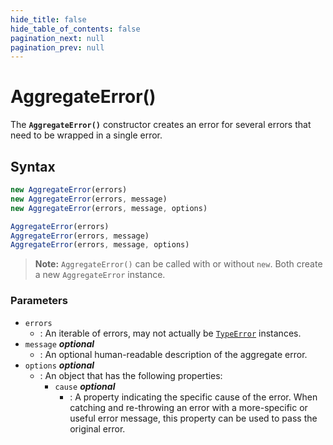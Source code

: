 ```yaml
---
hide_title: false
hide_table_of_contents: false
pagination_next: null
pagination_prev: null
---
```

# AggregateError()

The **`AggregateError()`** constructor creates an error for several errors that need to be wrapped in a single error.

## Syntax

```js
new AggregateError(errors)
new AggregateError(errors, message)
new AggregateError(errors, message, options)

AggregateError(errors)
AggregateError(errors, message)
AggregateError(errors, message, options)
```

> **Note:** `AggregateError()` can be called with or without `new`. Both create a new `AggregateError` instance.

### Parameters

- `errors`
  - : An iterable of errors, may not actually be [`TypeError`](../Error/Error.md) instances.
- `message` _**optional**_
  - : An optional human-readable description of the aggregate error.
- `options` _**optional**_
  - : An object that has the following properties:
    - `cause` _**optional**_
      - : A property indicating the specific cause of the error.
        When catching and re-throwing an error with a more-specific or useful error message, this property can be used to pass the original error.
